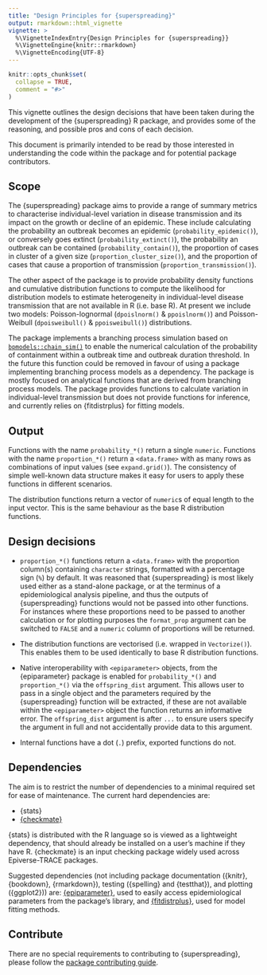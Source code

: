 ```yaml
---
title: "Design Principles for {superspreading}"
output: rmarkdown::html_vignette
vignette: >
  %\VignetteIndexEntry{Design Principles for {superspreading}}
  %\VignetteEngine{knitr::rmarkdown}
  %\VignetteEncoding{UTF-8}
---
```


```r
knitr::opts_chunk$set(
  collapse = TRUE,
  comment = "#>"
)
```

This vignette outlines the design decisions that have been taken during the development of the {superspreading} R package, and provides some of the reasoning, and possible pros and cons of each decision.

This document is primarily intended to be read by those interested in understanding the code within the package and for potential package contributors.

## Scope

The {superspreading} package aims to provide a range of summary metrics to characterise individual-level variation in disease transmission and its impact on the growth or decline of an epidemic. These include calculating the probability an outbreak becomes an epidemic (`probability_epidemic()`), or conversely goes extinct (`probability_extinct()`), the probability an outbreak can be contained (`probability_contain()`), the proportion of cases in cluster of a given size (`proportion_cluster_size()`), and the proportion of cases that cause a proportion of transmission (`proportion_transmission()`).

The other aspect of the package is to provide probability density functions and cumulative distribution functions to compute the likelihood for distribution models to estimate heterogeneity in individual-level disease transmission that are not available in R (i.e. base R). At present we include two models: Poisson-lognormal (`dpoislnorm()` & `ppoislnorm()`) and Poisson-Weibull (`dpoisweibull()` & `ppoisweibull()`) distributions.

The package implements a branching process simulation based on [`bpmodels::chain_sim()`](https://github.com/epiforecasts/bpmodels/blob/3d892baa64b6bc239d6e4cf4430d7c5f1b4d0591/R/simulate.r) to enable the numerical calculation of the probability of containment within a outbreak time and outbreak duration threshold. In the future this function could be removed in favour of using a package implementing branching process models as a dependency. The package is mostly focused on analytical functions that are derived from branching process models. The package provides functions to calculate variation in individual-level transmission but does not provide functions for inference, and currently relies on {fitdistrplus} for fitting models.

## Output

Functions with the name `probability_*()` return a single `numeric`. Functions with the name `proportion_*()` return a `<data.frame>` with as many rows as combinations of input values (see `expand.grid()`). The consistency of simple well-known data structure makes it easy for users to apply these functions in different scenarios.

The distribution functions return a vector of `numeric`s of equal length to the input vector. This is the same behaviour as the base R distribution functions.

## Design decisions

- `proportion_*()` functions return a `<data.frame>` with the proportion column(s) containing `character` strings, formatted with a percentage sign (`%`) by default. It was reasoned that {superspreading} is most likely used either as a stand-alone package, or at the terminus of a epidemiological analysis pipeline, and thus the outputs of {superspreading} functions would not be passed into other functions. For instances where these proportions need to be passed to another calculation or for plotting purposes the `format_prop` argument can be switched to `FALSE` and a `numeric` column of proportions will be returned.

- The distribution functions are vectorised (i.e. wrapped in `Vectorize()`). This enables them to be used identically to base R distribution functions.

- Native interoperability with `<epiparameter>` objects, from the {epiparameter} package is enabled for `probability_*()` and `proportion_*()` via the `offspring_dist` argument. This allows user to pass in a single object and the parameters required by the {superspreading} function will be extracted, if these are not available within the `<epiparameter>` object the function returns an informative error. The `offspring_dist` argument is after `...` to ensure users specify the argument in full and not accidentally provide data to this argument.

- Internal functions have a dot (`.`) prefix, exported functions do not.

## Dependencies

The aim is to restrict the number of dependencies to a minimal required set for ease of maintenance. The current hard dependencies are:

* {stats}
* [{checkmate}](https://CRAN.R-project.org/package=checkmate)

{stats} is distributed with the R language so is viewed as a lightweight dependency, that should already be installed on a user's machine if they have R. {checkmate} is an input checking package widely used across Epiverse-TRACE packages.

Suggested dependencies (not including package documentation ({knitr}, {bookdown}, {rmarkdown}), testing ({spelling} and {testthat}), and plotting ({ggplot2})) are: [{epiparameter}](https://github.com/epiverse-trace/epiparameter), used to easily access epidemiological parameters from the package's library, and [{fitdistrplus}](https://CRAN.R-project.org/package=fitdistrplus), used for model fitting methods.

## Contribute

There are no special requirements to contributing to {superspreading}, please follow the [package contributing guide](https://github.com/epiverse-trace/.github/blob/main/CONTRIBUTING.md).

